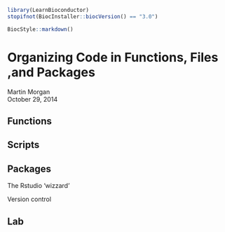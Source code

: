 <!--
%\VignetteIndexEntry{03.2 Organizing Code in Functions, Files ,and Packages}
%\VignettePackage{LearnBioconductor}
%\VignetteEngine{knitr::knitr}
-->

```r
library(LearnBioconductor)
stopifnot(BiocInstaller::biocVersion() == "3.0")
```

```r
BiocStyle::markdown()
```

# Organizing Code in Functions, Files ,and Packages

Martin Morgan<br/>
October 29, 2014

## Functions

## Scripts

## Packages

The Rstudio 'wizzard'

Version control

## Lab